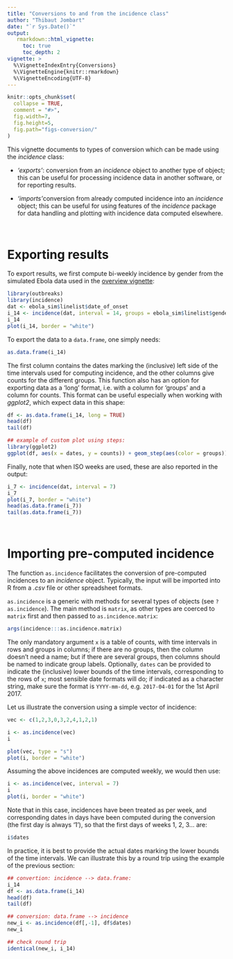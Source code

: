 ```yaml
---
title: "Conversions to and from the incidence class"
author: "Thibaut Jombart"
date: "`r Sys.Date()`"
output:
   rmarkdown::html_vignette:
     toc: true
     toc_depth: 2
vignette: >
  %\VignetteIndexEntry{Conversions}
  %\VignetteEngine{knitr::rmarkdown}
  %\VignetteEncoding{UTF-8}
---
```




```r
knitr::opts_chunk$set(
  collapse = TRUE,
  comment = "#>", 
  fig.width=7, 
  fig.height=5, 
  fig.path="figs-conversion/"
)
```


This vignette documents to types of conversion which can be made using the *incidence* class:

- *'exports'*: conversion from an *incidence* object to another type of object;
   this can be useful for processing incidence data in another software, or for
   reporting results.

- *'imports'*conversion from already computed incidence into an *incidence*
   object; this can be useful for using features of the *incidence* package for
   data handling and plotting with incidence data computed elsewhere.



<br>

# Exporting results

To export results, we first compute bi-weekly incidence by gender from the simulated Ebola data used in the [overview vignette](http://www.repidemicsconsortium.org/incidence/articles/overview.html):

```r
library(outbreaks)
library(incidence)
dat <- ebola_sim$linelist$date_of_onset
i_14 <- incidence(dat, interval = 14, groups = ebola_sim$linelist$gender)
i_14
plot(i_14, border = "white")
```

To export the data to a `data.frame`, one simply needs:
```r
as.data.frame(i_14)
```

The first column contains the dates marking the (inclusive) left side of the
time intervals used for computing incidence, and the other columns give counts
for the different groups. This function also has an option for exporting data as
a 'long' format, i.e. with a column for 'groups' and a column for counts. This
format can be useful especially when working with *ggplot2*, which expect data
in this shape:

```r
df <- as.data.frame(i_14, long = TRUE)
head(df)
tail(df)

## example of custom plot using steps:
library(ggplot2)
ggplot(df, aes(x = dates, y = counts)) + geom_step(aes(color = groups))
```


Finally, note that when ISO weeks are used, these are also reported in the output:
```r
i_7 <- incidence(dat, interval = 7)
i_7
plot(i_7, border = "white")
head(as.data.frame(i_7))
tail(as.data.frame(i_7))

```




<br>

# Importing pre-computed incidence

The function `as.incidence` facilitates the conversion of pre-computed
incidences to an *incidence* object. Typically, the input will be imported into
R from a *.csv* file or other spreadsheet formats.


`as.incidence` is a generic with methods for several types of objects (see
`?as.incidence`). The main method is `matrix`, as other types are coerced to
`matrix` first and then passed to `as.incidence.matrix`:

```r
args(incidence:::as.incidence.matrix)
```

The only mandatory argument `x` is a table of counts, with time intervals in
rows and groups in columns; if there are no groups, then the column doesn't need
a name; but if there are several groups, then columns should be named to
indicate group labels. Optionally, `dates` can be provided to indicate the
(inclusive) lower bounds of the time intervals, corresponding to the rows of
`x`; most sensible date formats will do; if indicated as a character string,
make sure the format is `YYYY-mm-dd`, e.g. `2017-04-01` for the 1st April 2017.


Let us illustrate the conversion using a simple vector of incidence:
```r
vec <- c(1,2,3,0,3,2,4,1,2,1)

i <- as.incidence(vec)
i

plot(vec, type = "s")
plot(i, border = "white")

```

Assuming the above incidences are computed weekly, we would then use:
```r
i <- as.incidence(vec, interval = 7)
i
plot(i, border = "white")

```

Note that in this case, incidences have been treated as per week, and
corresponding dates in days have been computed during the conversion (the first
day is always '1'), so that the first days of weeks 1, 2, 3... are:
```r
i$dates
```

In practice, it is best to provide the actual dates marking the lower bounds of
the time intervals. We can illustrate this by a round trip using the example of
the previous section:

```r
## convertion: incidence --> data.frame:
i_14
df <- as.data.frame(i_14)
head(df)
tail(df)

## conversion: data.frame --> incidence
new_i <- as.incidence(df[,-1], df$dates)
new_i

## check round trip
identical(new_i, i_14)

```


